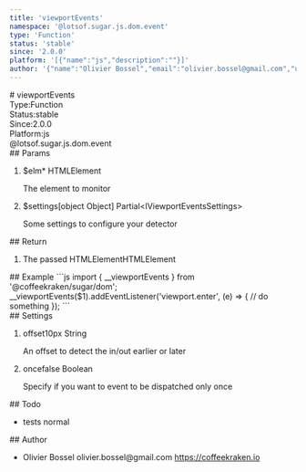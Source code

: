 ```yaml
---
title: 'viewportEvents'
namespace: '@lotsof.sugar.js.dom.event'
type: 'Function'
status: 'stable'
since: '2.0.0'
platform: '[{"name":"js","description":""}]'
author: '{"name":"Olivier Bossel","email":"olivier.bossel@gmail.com","url":"https://coffeekraken.io"}'
---
```

<div class="docmap-mdx">
# viewportEvents
<div class="_metas">
<div class="_type"><span class="_type-label">Type:</span><span class="_type-value">Function</span></div>
<div class="_status"><span class="_status-label">Status:</span><span class="_status-value -stable">stable</span></div>
<div class="_since"><span class="_since-label">Since:</span><span class="_since-value">2.0.0</span></div>
<div class="_platform"><span class="_platform-label">Platform:</span><span class="_platform-value">js</span></div>
</div>
<div class="_namespace">@lotsof.sugar.js.dom.event</div>
<div class="_params">
## Params
<ol class="_list">
<li class="_item">
<span class="_name">$elm<span class="_required">*</span></span><span class="_default"></span> <span class="_type">HTMLElement</span>
<p class="_description">The element to monitor</p>
</li>
<li class="_item">
<span class="_name">$settings</span><span class="_default">&lsqb;object Object&rsqb;</span> <span class="_type">Partial&lt;IViewportEventsSettings&gt;</span>
<p class="_description">Some settings to configure your detector</p>
</li>
</ol>
</div>
<div class="_return">
## Return
<ol class="_list">
<li class="_item">
<span class="_description">The passed HTMLElement</span><span class="_default"></span><span class="_type">HTMLElement</span>
</li>
</ol>
</div>
<div class="_examples">
## Example
```js
import { __viewportEvents } from '@coffeekraken/sugar/dom';
__viewportEvents($1).addEventListener('viewport.enter', (e) => {
     // do something
});
```
</div>
<div class="_settings">
## Settings
<ol class="_list">
<li class="_item">
<span class="_name">offset</span><span class="_default">10px</span> <span class="_type">String</span>
<p class="_description">An offset to detect the in/out earlier or later</p>
</li>
<li class="_item">
<span class="_name">once</span><span class="_default">false</span> <span class="_type">Boolean</span>
<p class="_description">Specify if you want to event to be dispatched only once</p>
</li>
</ol>
</div>
<div class="_todo">
## Todo
<ul class="_list">
<li class="_item">
<span class="_description">tests</span>
<span class="_priority -normal">normal</span>
</li>
</ul>
</div>
<div class="_author">
## Author
<ul class="_list">
<li class="_item">
<span class="_name">Olivier Bossel</span>
<span class="_email">olivier.bossel@gmail.com</span>
<a href="https://coffeekraken.io" target="_blank" class="_url">https://coffeekraken.io</a>
</li>
</ul>
</div>
</div>